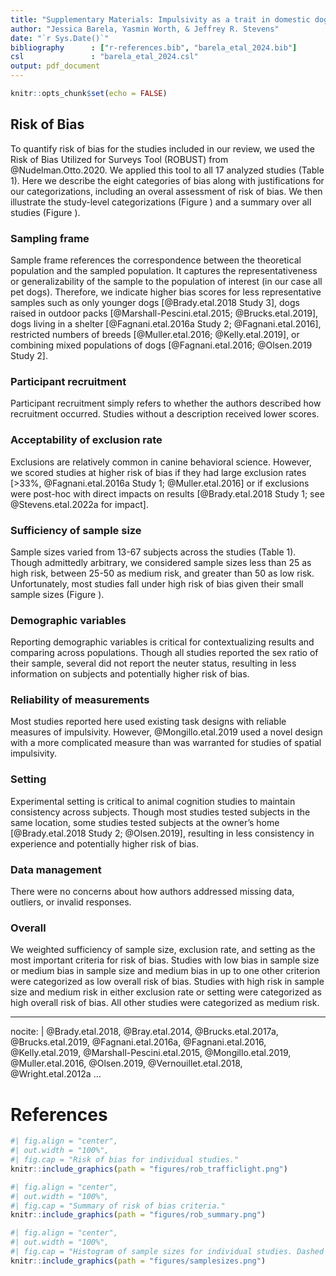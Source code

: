 ```yaml
---
title: "Supplementary Materials: Impulsivity as a trait in domestic dogs"
author: "Jessica Barela, Yasmin Worth, & Jeffrey R. Stevens"
date: "`r Sys.Date()`"
bibliography      : ["r-references.bib", "barela_etal_2024.bib"]
csl               : "barela_etal_2024.csl"
output: pdf_document
---
```


```r
knitr::opts_chunk$set(echo = FALSE)
```

## Risk of Bias
To quantify risk of bias for the studies included in our review, we used the Risk of Bias Utilized for Surveys Tool (ROBUST) from @Nudelman.Otto.2020. We applied this tool to all 17 analyzed studies (Table 1). Here we describe the eight categories of bias along with justifications for our categorizations, including an overal assessment of risk of bias. We then illustrate the study-level categorizations (Figure \ref{fig:rob-traffic}) and a summary over all studies (Figure \ref{fig:rob-summary}).


### Sampling frame

Sample frame references the correspondence between the theoretical population and the sampled population. It captures the representativeness or generalizability of the sample to the population of interest (in our case all pet dogs). Therefore, we indicate higher bias scores for less representative samples such as only younger dogs [@Brady.etal.2018 Study 3], dogs raised in outdoor packs [@Marshall-Pescini.etal.2015; @Brucks.etal.2019], dogs living in a shelter [@Fagnani.etal.2016a Study 2; @Fagnani.etal.2016], restricted numbers of breeds [@Muller.etal.2016; @Kelly.etal.2019], or combining mixed populations of dogs [@Fagnani.etal.2016; @Olsen.2019 Study 2].

### Participant recruitment

Participant recruitment simply refers to whether the authors described how recruitment occurred. Studies without a description received lower scores.

### Acceptability of exclusion rate

Exclusions are relatively common in canine behavioral science. However, we scored studies at higher risk of bias if they had  large exclusion rates [>33%, @Fagnani.etal.2016a Study 1; @Muller.etal.2016] or if exclusions were post-hoc with direct impacts on results [@Brady.etal.2018 Study 1; see @Stevens.etal.2022a for impact].

### Sufficiency of sample size

Sample sizes varied from 13-67 subjects across the studies (Table 1). Though admittedly arbitrary, we considered sample sizes less than 25 as high risk, between 25-50 as medium risk, and greater than 50 as low risk. Unfortunately, most studies fall under high risk of bias given their small sample sizes (Figure \ref{fig:samplesize}).

### Demographic variables

Reporting demographic variables is critical for contextualizing results and comparing across populations. Though all studies reported the sex ratio of their sample, several did not report the neuter status, resulting in less information on subjects and potentially higher risk of bias.

### Reliability of measurements

Most studies reported here used existing task designs with reliable measures of impulsivity. However, @Mongillo.etal.2019 used a novel design with a more complicated measure than was warranted for studies of spatial impulsivity.

### Setting

Experimental setting is critical to animal cognition studies to maintain consistency across subjects. Though most studies tested subjects in the same location, some studies tested subjects at the owner's home [@Brady.etal.2018 Study 2; @Olsen.2019], resulting in less consistency in experience and potentially higher risk of bias.

### Data management

There were no concerns about how authors addressed missing data, outliers, or invalid responses.

### Overall

We weighted sufficiency of sample size, exclusion rate, and setting as the most important criteria for risk of bias. Studies with low bias in sample size or medium bias in sample size and medium bias in up to one other criterion were categorized as low overall risk of bias. Studies with high risk in sample size and medium risk in either exclusion rate or setting were categorized as high overall risk of bias. All other studies were categorized as medium risk.

---
nocite: |
  @Brady.etal.2018, @Bray.etal.2014, @Brucks.etal.2017a, @Brucks.etal.2019, @Fagnani.etal.2016a, @Fagnani.etal.2016, @Kelly.etal.2019, @Marshall-Pescini.etal.2015, @Mongillo.etal.2019, @Muller.etal.2016, @Olsen.2019, @Vernouillet.etal.2018, @Wright.etal.2012a
...

# References

::: {#refs}
:::

\clearpage

\renewcommand{\thetable}{S\arabic{table}}
\setcounter{table}{0}
\renewcommand{\thefigure}{S\arabic{figure}}
\setcounter{figure}{0}
\setcounter{page}{1}


```r
#| fig.align = "center",
#| out.width = "100%",
#| fig.cap = "Risk of bias for individual studies."
knitr::include_graphics(path = "figures/rob_trafficlight.png")
```

```r
#| fig.align = "center",
#| out.width = "100%",
#| fig.cap = "Summary of risk of bias criteria."
knitr::include_graphics(path = "figures/rob_summary.png")
```


```r
#| fig.align = "center",
#| out.width = "100%",
#| fig.cap = "Histogram of sample sizes for individual studies. Dashed lines represent cutoffs for low (N=25) and medium (N=50) sample sizes."
knitr::include_graphics(path = "figures/samplesizes.png")
```



